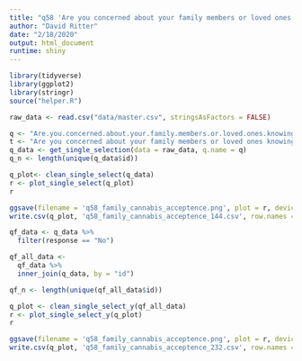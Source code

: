 ```yaml
---
title: "q58 'Are you concerned about your family members or loved ones knowing about your cannabis use?'"
author: "David Ritter"
date: "2/18/2020"
output: html_document
runtime: shiny
---
```


```r
library(tidyverse)
library(ggplot2)
library(stringr)
source("helper.R")
```

```r
raw_data <- read.csv("data/master.csv", stringsAsFactors = FALSE)
```

```r
q <- "Are.you.concerned.about.your.family.members.or.loved.ones.knowing.about.your.cannabis.use."
t <- "Are you concerned about your family members or loved ones knowing about your cannabis use?"
q_data <- get_single_selection(data = raw_data, q.name = q)
q_n <- length(unique(q_data$id))
```

```r
q_plot<- clean_single_select(q_data)
r <- plot_single_select(q_plot)
r
```

```r
ggsave(filename = 'q58_family_cannabis_acceptence.png', plot = r, device = 'png')
write.csv(q_plot, 'q58_family_cannabis_acceptence_144.csv', row.names = FALSE)
```

```r
qf_data <- q_data %>%
  filter(response == "No")
```

```r
qf_all_data <- 
  qf_data %>%
  inner_join(q_data, by = "id")

qf_n <- length(unique(qf_all_data$id))
```

```r
q_plot <- clean_single_select_y(qf_all_data)
r <- plot_single_select_y(q_plot)
r
```

```r
ggsave(filename = 'q58_family_cannabis_acceptence.png', plot = r, device = 'png')
write.csv(q_plot, 'q58_family_cannabis_acceptence_232.csv', row.names = FALSE)
```

